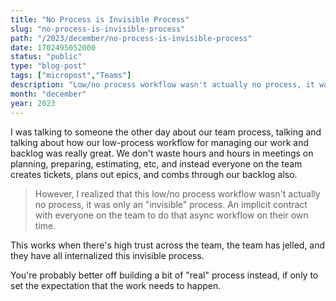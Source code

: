 ```yaml
---
title: "No Process is Invisible Process"
slug: "no-process-is-invisible-process"
path: "/2023/december/no-process-is-invisible-process"
date: 1702495052000
status: "public"
type: "blog-post"
tags: ["micropost","Teams"]
description: "Low/no process workflow wasn't actually no process, it was only an "invisible" process. An implicit contract with everyone on the team to do that async workflow on their own time."
month: "december"
year: 2023
---
```



I was talking to someone the other day about our team process, talking and
talking about how our low-process workflow for managing our work and backlog was
really great. We don't waste hours and hours in meetings on planning, preparing,
estimating, etc, and instead everyone on the team creates tickets, plans out
epics, and combs through our backlog also.

> However, I realized that this low/no process workflow wasn't actually no
> process, it was only an "invisible" process. An implicit contract with
> everyone on the team to do that async workflow on their own time.

This works when there's high trust across the team, the team has jelled, and
they have all internalized this invisible process.

You're probably better off building a bit of "real" process instead, if only to
set the expectation that the work needs to happen.

